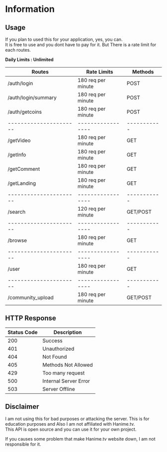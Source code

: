 
# Information

## Usage

If you plan to used this for your application, yes, you can.  
It is free to use and you dont have to pay for it. But There is a rate limit for each routes.

**Daily Limits : Unlimited**

| **Routes**             | **Rate Limits**    | **Methods** |
| ---------------------- | ------------------ | ----------- |
| /auth/login            | 180 req per minute | POST        |
| /auth/login/summary    | 180 req per minute | POST        |
| /auth/getcoins         | 180 req per minute | POST        |
| ---------------------- | -----------------  | ----------- |
| /getVideo              | 180 req per minute | GET         |
| /getInfo               | 180 req per minute | GET         |
| /getComment            | 180 req per minute | GET         |
| /getLanding            | 180 req per minute | GET         |
| ---------------------- | -----------------  | ----------- |
| /search                | 120 req per minute | GET/POST    |
| ---------------------- | -----------------  | ----------- |
| /browse                | 180 req per minute | GET         |
| ---------------------- | -----------------  | ----------- |
| /user                  | 180 req per minute | GET         |
| ---------------------- | -----------------  | ----------- |
| /community_upload      | 180 req per minute | GET/POST    |


## HTTP Response

| **Status Code** | **Description**       |
| --------------- | --------------------- |
| 200             | Success               |
| 401             | Unauthorized          |
| 404             | Not Found             |
| 405             | Methods Not Allowed   |
| 429             | Too many request      |
| 500             | Internal Server Error |
| 503             | Server Offline        |

## Disclaimer

I am not using this for bad purposes or attacking the server. This is for education purposes and Also I am not affiliated with Hanime.tv.  
This API is open source and you can use it for your own project.

If you causes some problem that make Hanime.tv website down, I am not responsible for it.
